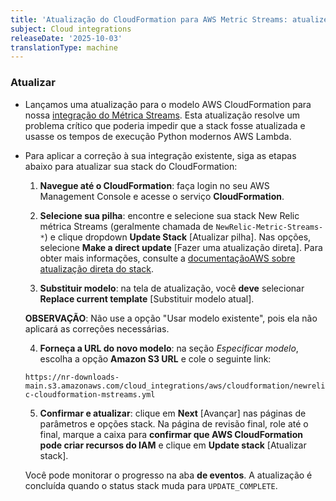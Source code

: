 ```yaml
---
title: 'Atualização do CloudFormation para AWS Metric Streams: atualize o tempo de execução do AWS Lambda para Python 3.13'
subject: Cloud integrations
releaseDate: '2025-10-03'
translationType: machine
---
```


### Atualizar

* Lançamos uma atualização para o modelo AWS CloudFormation para nossa [integração do Métrica Streams](https://docs.newrelic.com/docs/infrastructure/amazon-integrations/aws-integration-for-metrics/via-cloudformation-cwms/). Esta atualização resolve um problema crítico que poderia impedir que a stack fosse atualizada e usasse os tempos de execução Python modernos AWS Lambda.

* Para aplicar a correção à sua integração existente, siga as etapas abaixo para atualizar sua stack do CloudFormation:

  1. **Navegue até o CloudFormation**: faça login no seu AWS Management Console e acesse o serviço **CloudFormation**.

  2. **Selecione sua pilha**: encontre e selecione sua stack New Relic métrica Streams (geralmente chamada de `NewRelic-Metric-Streams-*`) e clique dropdown **Update Stack** \[Atualizar pilha]. Nas opções, selecione **Make a direct update** \[Fazer uma atualização direta]. Para obter mais informações, consulte a [documentaçãoAWS sobre atualização direta do stack](https://docs.aws.amazon.com/AWSCloudFormation/latest/UserGuide/using-cfn-updating-stacks-direct.html).

  3. **Substituir modelo**: na tela de atualização, você **deve** selecionar **Replace current template** \[Substituir modelo atual].

  **OBSERVAÇÃO**: Não use a opção &quot;Usar modelo existente&quot;, pois ela não aplicará as correções necessárias.

  4. **Forneça a URL do novo modelo**: na seção *Especificar modelo*, escolha a opção **Amazon S3 URL** e cole o seguinte link:

  `https://nr-downloads-main.s3.amazonaws.com/cloud_integrations/aws/cloudformation/newrelic-cloudformation-mstreams.yml`

  5. **Confirmar e atualizar**: clique em **Next** \[Avançar] nas páginas de parâmetros e opções stack. Na página de revisão final, role até o final, marque a caixa para **confirmar que AWS CloudFormation pode criar recursos do IAM** e clique em **Update stack** \[Atualizar stack].

  Você pode monitorar o progresso na aba **de eventos**. A atualização é concluída quando o status stack muda para `UPDATE_COMPLETE`.